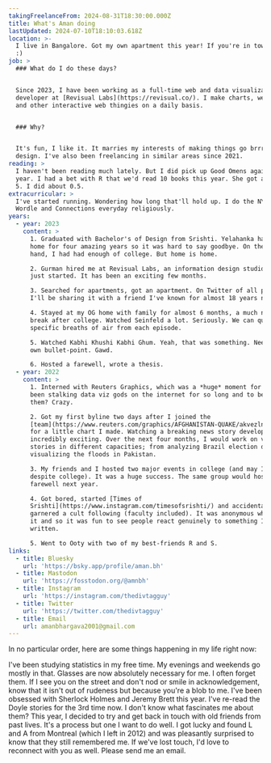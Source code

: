 ```yaml
---
takingFreelanceFrom: 2024-08-31T18:30:00.000Z
title: What's Aman doing
lastUpdated: 2024-07-10T18:10:03.618Z
location: >-
  I live in Bangalore. Got my own apartment this year! If you're in town, say hi
  :)
job: >
  ### What do I do these days?


  Since 2023, I have been working as a full-time web and data visualization
  developer at [Revisual Labs](https://revisual.co/). I make charts, websites
  and other interactive web thingies on a daily basis.


  ### Why?


  It's fun, I like it. It marries my interests of making things go brrr and
  design. I've also been freelancing in similar areas since 2021.
reading: >
  I haven't been reading much lately. But I did pick up Good Omens again this
  year. I had a bet with R that we'd read 10 books this year. She got as far as
  5. I did about 0.5.
extracurricular: >
  I've started running. Wondering how long that'll hold up. I do the NYT Mini,
  Wordle and Connections everyday religiously.
years:
  - year: 2023
    content: >
      1. Graduated with Bachelor's of Design from Srishti. Yelahanka had been my
      home for four amazing years so it was hard to say goodbye. On the other
      hand, I had had enough of college. But home is home.

      2. Gurman hired me at Revisual Labs, an information design studio she had
      just started. It has been an exciting few months.

      3. Searched for apartments, got an apartment. On Twitter of all places.
      I'll be sharing it with a friend I've known for almost 18 years now.

      4. Stayed at my OG home with family for almost 6 months, a much needed
      break after college. Watched Seinfeld a lot. Seriously. We can quote
      specific breaths of air from each episode.

      5. Watched Kabhi Khushi Kabhi Ghum. Yeah, that was something. Needs its
      own bullet-point. Gawd.

      6. Hosted a farewell, wrote a thesis.
  - year: 2022
    content: >
      1. Interned with Reuters Graphics, which was a *huge* moment for me. I've
      been stalking data viz gods on the internet for so long and to be among
      them? Crazy.

      2. Got my first byline two days after I joined the
      [team](https://www.reuters.com/graphics/AFGHANISTAN-QUAKE/akvezlnropr/)
      for a little chart I made. Watching a breaking news story develop was
      incredibly exciting. Over the next four months, I would work on various
      stories in different capacities; from analyzing Brazil election data to
      visualizing the floods in Pakistan.

      3. My friends and I hosted two major events in college (and may I add,
      despite college). It was a huge success. The same group would host the
      farewell next year.

      4. Got bored, started [Times of
      Srishti](https://www.instagram.com/timesofsrishti/) and accidentally
      garnered a cult following (faculty included). It was anonymous while I ran
      it and so it was fun to see people react genuinely to something I had
      written.

      5. Went to Ooty with two of my best-friends R and S.
links:
  - title: Bluesky
    url: 'https://bsky.app/profile/aman.bh'
  - title: Mastodon
    url: 'https://fosstodon.org/@amnbh'
  - title: Instagram
    url: 'https://instagram.com/thedivtagguy'
  - title: Twitter
    url: 'https://twitter.com/thedivtagguy'
  - title: Email
    url: amanbhargava2001@gmail.com
---
```


In no particular order, here are some things happening in my life right now:

I've been studying statistics in my free time. My evenings and weekends go mostly in that. Glasses are now absolutely necessary for me. I often forget them. If I see you on the street and don't nod or smile in acknowledgement, know that it isn't out of rudeness but because you're a blob to me. I've been obsessed with Sherlock Holmes and Jeremy Brett this year. I've re-read the Doyle stories for the 3rd time now. I don't know what fascinates me about them? This year, I decided to try and get back in touch with old friends from past lives. It's a process but one I want to do well. I got lucky and found L and A from Montreal (which I left in 2012) and was pleasantly surprised to know that they still remembered me. If we've lost touch, I'd love to reconnect with you as well. Please send me an email.
